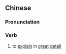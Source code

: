 {{also|备言}}
==Chinese==
{{zh-forms|s=备言}}

===Pronunciation===
{{zh-pron
|m=bèiyán
|cat=v
}}

===Verb===
{{zh-verb}}

# {{lb|zh|archaic}} to [[explain]] in [[great]] [[detail]]